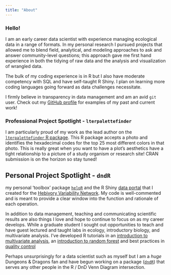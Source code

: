 ```yaml
---
title: "About"
---
```


### Hello!

I am an early career data scientist with experience managing ecological data in a range of formats. In my personal research I pursued projects that allowed me to blend field, analytical, and modeling approaches to ask and answer community-level questions; this approach gave me first hand experience in both the tidying of raw data and the analysis and visualization of wrangled data.

The bulk of my coding experience is in R but I also have moderate competency with SQL and have self-taught R Shiny. I plan on learning more coding languages going forward as data challenges necessitate.

I firmly believe in transparency in data management and am an avid `git` user. Check out my [GitHub profile](https://github.com/njlyon0) for examples of my past and current work!

### Professional Project Spotlight - `lterpalettefinder`

I am particularly proud of my work as the lead author on the [`lterpalettefinder` R package](https://github.com/lter/lterpalettefinder). This R package accepts a photo and identifies the hexadecimal codes for the top 25 most different colors in that photo. This is really great when you want to have a plot's aesthetics have a tight relationship to a picture of a study organism or research site! CRAN submission is on the horizon so stay tuned!

## Personal Project Spotlight - `dndR`



my personal 'toolbox' package [`helpR`](https://github.com/njlyon0/helpR) and the R Shiny [data portal](https://github.com/HerbVar-Network/Data-Portal) that I created for the [Hebivory Variability Network](https://herbvar.org/). My code is well-commented and is meant to provide a clear window into the function and rationale of each operation.

In addition to data management, teaching and communicating scientific results are also things I love and hope to continue to focus on as my career develops. While a graduate student I sought out opportunities to teach and have guest lectured and taught labs in ecology, introductory biology, and multivariate analysis. I've developed R tutorials in an [introduction to multivariate analysis](https://github.com/njlyon0/lyon-tutorial_multivariate-intro), an [introduction to random forest](https://github.com/njlyon0/lyon-tutorial_random-forest) and best practices in [quality control](https://github.com/njlyon0/collab_vargas-quality-control-talk)

Perhaps unsurprisingly for a data scientist such as myself but I am a *huge* Dungeons & Dragons fan and have begun working on a package ([`dndR`](https://github.com/njlyon0/dndR)) that serves any other people in the R / DnD Venn Diagram intersection.

